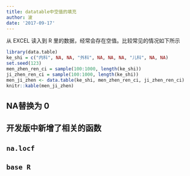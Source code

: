 ```yaml
---
title: datatable中空值的填充
author: 波
date: '2017-09-17'
---
```


从 EXCEL 读入到 R 里的数据，经常会存在空值。比较常见的情况如下所示

```r
library(data.table)
ke_shi = c("内科", NA, NA, "外科", NA, NA, NA, "儿科", NA, NA)
set.seed(123)
men_zhen_ren_ci = sample(100:1000, length(ke_shi))
ji_zhen_ren_ci = sample(100:1000, length(ke_shi))
men_ji_zhen <- data.table(ke_shi, men_zhen_ren_ci, ji_zhen_ren_ci)
knitr::kable(men_ji_zhen)
```

## NA替换为 0

## 开发版中新增了相关的函数

## `na.locf`

## `base R`
